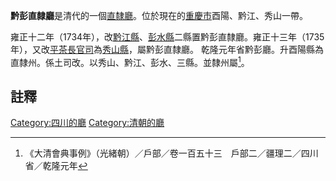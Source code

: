 '''黔彭直隸廳'''是清代的一個[[直隸廳|直隸廳]]。位於現在的[[重慶市|重慶市]]酉陽、黔江、秀山一帶。

雍正十二年（1734年），改[[黔江縣|黔江縣]]、[[彭水縣|彭水縣]]二縣置黔彭直隸廳。雍正十三年（1735年），又改[[平茶長官司|平茶長官司]]為[[秀山縣|秀山縣]]，屬黔彭直隸廳。 乾隆元年省黔彭廳。升酉陽縣為直隸州。係土司改。以秀山、黔江、彭水、三縣。並隸州屬<ref>《大清會典事例》（光緒朝）／戶部／卷一百五十三　戶部二／疆理二／四川省／乾隆元年</ref>。
==註釋==
{{reflist}}
{{清朝行政區劃小作品}}

[[Category:四川的廳|Category:四川的廳]]
[[Category:清朝的廳|Category:清朝的廳]]